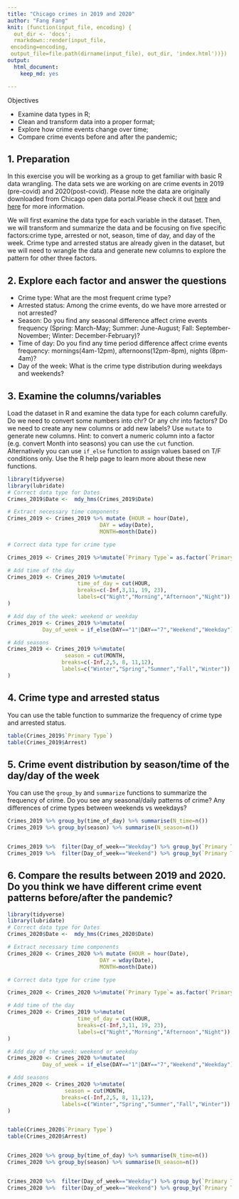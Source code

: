 ```yaml
---
title: "Chicago crimes in 2019 and 2020"
author: "Fang Fang"
knit: (function(input_file, encoding) {
  out_dir <- 'docs';
  rmarkdown::render(input_file,
 encoding=encoding,
 output_file=file.path(dirname(input_file), out_dir, 'index.html'))})
output: 
  html_document: 
    keep_md: yes

---
```


Objectives

- Examine data types in R;
- Clean and transform data into a proper format;  
- Explore how crime events change over time;
- Compare crime events before and after the pandemic;

## 1. Preparation

In this exercise you will be working as a group to get familiar with basic R data wrangling. The data sets we are working on are crime events in 2019 (pre-covid) and 2020(post-covid). Please note the data are originally downloaded from Chicago open data portal.Please check it out [here](https://data.cityofchicago.org/Public-Safety/Crimes-2020/qzdf-xmn8) and [here](https://data.cityofchicago.org/Public-Safety/Crimes-2019/w98m-zvie) for more information. 

We will first examine the data type for each variable in the dataset. Then, we will transform and summarize the data and be focusing on five specific factors:crime type, arrested or not, season, time of day, and day of the week. Crime type and arrested status are already given in the dataset, but we will need to wrangle the data and generate new columns to explore the pattern for other three factors.

## 2. Explore each factor and answer the questions

- Crime type: What are the most frequent crime type?
- Arrested status: Among the crime events, do we have more arrested or not arrested?
- Season: Do you find any seasonal difference affect crime events frequency (Spring: March-May; Summer: June-August; Fall: September-November; Winter: December-February)? 
- Time of day: Do you find any time period difference affect crime events frequency: mornings(4am-12pm), afternoons(12pm-8pm), nights (8pm-4am)?
- Day of the week: What is the crime type distribution during weekdays and weekends?

## 3. Examine the columns/variables

Load the dataset in R and examine the data type for each column carefully. Do we need to convert some numbers into chr? Or any chr into factors? Do we need to create any new columns or add new labels? Use `mutate` to generate new columns. Hint: to convert a numeric column into a  factor (e.g. convert Month into seasons) you can use the `cut` function. Alternatively you can use `if_else` function to assign values based on T/F conditions only. Use the R help page to learn more about these new functions. 

```r
library(tidyverse)
library(lubridate)
# Correct data type for Dates
Crimes_2019$Date <-  mdy_hms(Crimes_2019$Date)

# Extract necessary time components
Crimes_2019 <- Crimes_2019 %>% mutate (HOUR = hour(Date),
                             DAY = wday(Date),
                             MONTH=month(Date))

# Correct data type for crime type

Crimes_2019 <- Crimes_2019 %>%mutate(`Primary Type`= as.factor(`Primary Type`))

# Add time of the day
Crimes_2019 <- Crimes_2019 %>%mutate(
                      time_of_day = cut(HOUR, 
                      breaks=c(-Inf,3,11, 19, 23), 
                      labels=c("Night","Morning","Afternoon","Night"))
)

# Add day of the week: weekend or weekday
Crimes_2019 <- Crimes_2019 %>%mutate(
           Day_of_week = if_else(DAY=="1"|DAY=="7","Weekend","Weekday"))

# Add seasons
Crimes_2019 <- Crimes_2019 %>%mutate(
                  season = cut(MONTH, 
                 breaks=c(-Inf,2,5, 8, 11,12), 
                 labels=c("Winter","Spring","Summer","Fall","Winter"))
)
```

## 4. Crime type and arrested status

You can use the table function to summarize the frequency of crime type and arrested status. 

```r
table(Crimes_2019$`Primary Type`)
table(Crimes_2019$Arrest)

```

## 5. Crime event distribution by season/time of the day/day of the week

You can use the `group_by` and `summarize` functions to summarize the frequency of crime. Do you see any seasonal/daily patterns of crime? Any differences of crime types between weekends vs weekdays? 

```r
Crimes_2019 %>% group_by(time_of_day) %>% summarise(N_time=n())
Crimes_2019 %>% group_by(season) %>% summarise(N_season=n())


Crimes_2019 %>%  filter(Day_of_week=="Weekday") %>% group_by(`Primary Type`) %>% summarise(N_Weekday=n())
Crimes_2019 %>%  filter(Day_of_week=="Weekend") %>% group_by(`Primary Type`) %>% summarise(N_Weekend=n())
```

## 6. Compare the results between 2019 and 2020. Do you think we have different crime event patterns before/after the pandemic? 

```r
library(tidyverse)
library(lubridate)
# Correct data type for Dates
Crimes_2020$Date <-  mdy_hms(Crimes_2020$Date)

# Extract necessary time components
Crimes_2020 <- Crimes_2020 %>% mutate (HOUR = hour(Date),
                             DAY = wday(Date),
                             MONTH=month(Date))

# Correct data type for crime type

Crimes_2020 <- Crimes_2020 %>%mutate(`Primary Type`= as.factor(`Primary Type`))

# Add time of the day
Crimes_2020 <- Crimes_2019 %>%mutate(
                      time_of_day = cut(HOUR, 
                      breaks=c(-Inf,3,11, 19, 23), 
                      labels=c("Night","Morning","Afternoon","Night"))
)

# Add day of the week: weekend or weekday
Crimes_2020 <- Crimes_2020 %>%mutate(
           Day_of_week = if_else(DAY=="1"|DAY=="7","Weekend","Weekday"))

# Add seasons
Crimes_2020 <- Crimes_2020 %>%mutate(
                  season = cut(MONTH, 
                 breaks=c(-Inf,2,5, 8, 11,12), 
                 labels=c("Winter","Spring","Summer","Fall","Winter"))
)


table(Crimes_2020$`Primary Type`)
table(Crimes_2020$Arrest)


Crimes_2020 %>% group_by(time_of_day) %>% summarise(N_time=n())
Crimes_2020 %>% group_by(season) %>% summarise(N_season=n())


Crimes_2020 %>%  filter(Day_of_week=="Weekday") %>% group_by(`Primary Type`) %>% summarise(N_Weekday=n())
Crimes_2020 %>%  filter(Day_of_week=="Weekend") %>% group_by(`Primary Type`) %>% summarise(N_Weekend=n())
```

